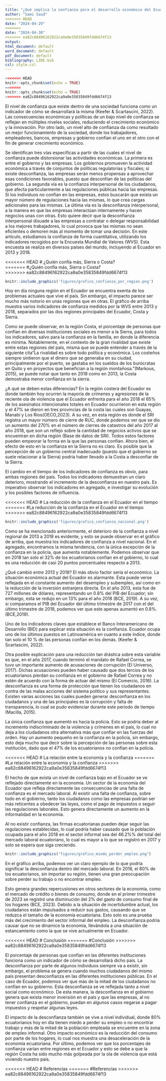 ```yaml
---
title: "¿Qué implica la confianza para el desarrollo económico del Ecuador?"
author: "Sami Saud"
<<<<<<< HEAD
date: "2024-04-29"
=======
date: "2024-04-30"
>>>>>>> ea82c88496162922ca9a0e35835849fdd6674f13
output: 
html_document: default
word_document: default
pdf_document: default
bibliography: LIDE.bib
csl: style.csl
---
```


```r
<<<<<<< HEAD
knitr::opts_chunk$set(echo = TRUE) 
=======
knitr::opts_chunk$set(echo = TRUE)
>>>>>>> ea82c88496162922ca9a0e35835849fdd6674f13
```

El nivel de confianza que existe dentro de una sociedad funciona como un indicador de cómo se desarrollará la misma (Keefer & Scartascini, 2022). Las consecuencias económicas y políticas de un bajo nivel de confianza se reflejan en múltiples niveles sociales, reduciendo el crecimiento económico y la innovación. Por otro lado, un nivel alto de confianza da como resultado un mejor funcionamiento de la sociedad, donde los trabajadores, empleadores, bancos, empresas y gobierno confían el uno en el otro con el fin de generar crecimiento económico. 

Se identifican tres vías específicas a partir de las cuales el nivel de confianza puede distorsionar las actividades económicas. La primera es entre el gobierno y las empresas. Los gobiernos promueven la actividad económica a través de conjuntos de políticas regulatorias y fiscales; si existe desconfianza, las empresas serán menos propensas a aprovechar esas condiciones favorables, puesto que desconfían de las políticas del gobierno. La segunda vía es la confianza interpersonal de los ciudadanos, que afecta particularmente a las regulaciones públicas hacia las empresas. Si los individuos no confían en las empresas, estos buscarán que exista un mayor número de regulaciones hacia las mismas, lo que crea cargas adicionales para las mismas. La última vía es la desconfianza interpersonal, a la manera en que las empresas interactúan internamente y hacen negocios unas con otras. Esto quiere decir que la desconfianza interpersonal disuade a las empresas a contratar o delegar responsabilidad a los mejores trabajadores, lo cual provoca que las mismas no sean eficientes o demoren más al momento de tomar una decisión.  En este artículo, estudiamos la confianza de forma cuantitativa, utilizando los indicadores recogidos por la Encuesta Mundial de Valores (WVS). Esta encuesta se realiza en diversos países del mundo, incluyendo al Ecuador en 2013 y 2018. 

<<<<<<< HEAD
# ¿Quién confía más, Sierra o Costa?   
=======
#¿Quién confía más, Sierra o Costa?   
>>>>>>> ea82c88496162922ca9a0e35835849fdd6674f13

```r
knitr::include_graphics('figures/grafico_confianza_por_region.png')
```
Hoy en día ninguna región en el Ecuador se encuentra exenta de los problemas actuales que vive el país. Sin embargo, el impacto parece ser mucho más notorio en unas regiones que en otras. El gráfico de arriba muestra varios indicadores de confianza medidos por la WVS entre 2013 y 2018, separados por las dos regiones principales del Ecuador, Costa y Sierra. 

Como se puede observar, en la región Costa, el porcentaje de personas que confían en diversas instituciones sociales es menor a la Sierra, para todos los indicadores, salvo para la confianza en la familia, en donde la diferencia es mínima. Notablemente, en el contexto de la gran rivalidad que existe entre estas regiones del país, misma que se puede entender a través de la siguiente cita“La rivalidad es sobre todo política y económica. Los costeños siempre sintieron que el dinero que se generaba en su ciudad, principalmente por el puerto, se gastaba en los sueldos de los burócratas en Quito y en proyectos que benefician a la región montañosa.”(Markous, 2015), se puede notar que tanto en 2018 como en 2013, la Costa demostraba menor confianza en la sierra. 

¿A qué se deben estas diferencias? En la región costera del Ecuador es donde también hoy ocurren la mayoría de crímenes y agresiones de la reciente ola de violencia que el Ecuador enfrenta para el año 2018 el 65% de los asesinatos intencionales totales en Ecuador ocurrieron en esta región y el 47% se dieron en tres provincias de la costa las cuales son Guayas, Manabí y Los Ríos(OECO,2023). A su vez, en esta región es donde el SRI registra un mayor número de cierre de RUC, donde podemos ver que se dio un aumento del 270% en el número de cierres de catastros del año 2017 al año 2018, que son un reflejo sobre la cantidad de negocios activos que se encuentran en dicha región (Base de datos de SRI). Todos estos factores pueden empeorar la forma en la que las personas confían. Ahora bien, el efecto de esto en la confianza en la Sierra no es claro. Es posible que la percepción de un gobierno central inadecuado (puesto que el gobierno se suele relacionar a la Sierra) podría haber llevado a la Costa a desconfiar de la Sierra. 

El cambio en el tiempo de los indicadores de confianza es obvio, para ambas regiones del país. Todos los indicadores demuestran un claro deterioro, mostrando el incremento de la desconfianza en nuestro país. Es imperativo observar los indicadores en agregado, e investigar su evolución y los posibles factores de influencia. 

<<<<<<< HEAD
# La reducción de la confianza en el Ecuador en el tiempo
=======
#La reducción de la confianza en el Ecuador en el tiempo
>>>>>>> ea82c88496162922ca9a0e35835849fdd6674f13

```r
knitr::include_graphics('figures/grafico_confianza_nacional.png')
```

Como se ha mencionado anteriormente, el deterioro de la confianza a nivel regional de 2013 a 2018 es evidente, y esto se puede observar en el gráfico de arriba, que muestra los indicadores de confianza a nivel nacional. En el agregado, encontramos la misma tendencia, con la única excepción de la confianza en la policía, que aumenta notablemente. Podemos observar que en 2018 tan solo el 32% de los ecuatorianos confían en el gobierno, lo cual es una reducción de casi 20 puntos porcentuales respecto a 2013. 

¿Qué cambió entre 2013 y 2018? El más obvio factor sería el económico. La situación económica actual del Ecuador es alarmante. Esta puede verse reflejada en el constante aumento del desempleo y subempleo, así como en la reducción de la inversión extranjera directa. En el año 2013, esta fue de 727 millones de dólares, representando un 0.8% del PIB del Ecuador; sin embargo, esta se redujo en un 13% para el año 2018 (BCE, 2019). A su vez, si comparamos el PIB del Ecuador del último trimestre de 2017 con el del último trimestre de 2018, podemos ver que este apenas aumentó en 0.8%.(BCE,2019).

Uno de los indicadores claves que establece el Banco Interamericano de Desarrollo (BID) para explicar esta situación es la confianza. Ecuador ocupa uno de los últimos puestos en Latinoamérica en cuanto a este índice, donde tan solo el 10 % de las personas confían en los demás. (Keefer & Scartascini, 2022). 

Otra posible explicación para una reducción tan drástica sobre esta variable es que, en el año 2017, cuando terminó el mandato de Rafael Correa, se tuvo un importante aumento de acusaciones de corrupción (El Universo, 2017). Dichas acusaciones pueden haber causado que dos tercios de los ecuatorianos pierdan su confianza en el gobierno de Rafael Correa y no estén de acuerdo con la forma de actuar del mismo (El Comercio, 2016). La desconfianza es una forma de protección que tienen los ciudadanos en contra de las malas acciones del sistema político y sus representantes. Existen varias acciones las cuales pueden generar desconfianza  en los ciudadanos y una de las principales es la corrupción y falta de transparencia, lo cual se pudo evidenciar durante este periodo de tiempo (Macilla, 2015). 

La única confianza que aumentó es hacia la policía. Esto se podría deber al incremento indiscriminado de la violencia y crímenes en el país, lo cual no deja a los ciudadanos otra alternativa más que confiar en las fuerzas del orden. Hay un aumento pequeño en la confianza en la policía, sin embargo, esto deja mucho que decir sobre la percepción de las personas sobre esta institución, dado que el 47% de los ecuatorianos no confían en la policía.  

<<<<<<< HEAD
# La relación entre la economía y la confianza 
=======
#La relación entre la economía y la confianza 
>>>>>>> ea82c88496162922ca9a0e35835849fdd6674f13

El hecho de que exista un nivel de confianza bajo en el Ecuador se ve reflejado directamente en la economía. Un sector de la economía del Ecuador que refleja directamente las consecuencias de una falta de confianza es el mercado laboral. Al existir una falta de confianza, sobre todo en el gobierno, tanto los ciudadanos como las empresas podrían ser más reticentes a obedecer las leyes, como el pago de impuestos o seguir las regulaciones laborales. Esto genera directamente un aumento en la informalidad en la economía.

Al no existir confianza, las firmas ecuatorianas pueden dejar seguir las regulaciones establecidas, lo cual podría haber causado que la población ocupada para el año 2018 en el sector informal sea del 46.2%% del total del mercado laboral ecuatoriano, lo cual es mayor a lo que se registró en 2017 y solo se espera que siga creciendo.

```r
knitr::include_graphics("figures/gráfico_miedo_perder_empleo.png")
```
En el gráfico arriba, podemos ver un claro ejemplo de lo que podría significar la desconfianza dentro del mercado laboral. En 2018, el 80% de los ecuatorianos, sin importar su región, tienen una gran preocupación sobre perder su trabajo o no encontrar empleo. 

Esto genera grandes repercusiones en otros sectores de la economía, como el mercado de crédito o bienes de consumo, donde en el primer trimestre de 2023 se registró una disminución del 2% del gasto de consumo final de los hogares (BCE, 2023). Debido a la situación de incertidumbre actual, los ciudadanos están impulsados a reducir sus gastos, causando que se reduzca el tamaño de la economía ecuatoriana. Esto solo es una prueba más del crecimiento del sector informal del empleo. La desconfianza podría causar que no se dinamice la economía, llevándola a una situación de estancamiento como la que se vive actualmente en Ecuador.

<<<<<<< HEAD
# Conclusión
=======
#Conclusión
>>>>>>> ea82c88496162922ca9a0e35835849fdd6674f13

El porcentaje de personas que confían en las diferentes instituciones funciona como un indicador de cómo se desarrollará dicho país. La desconfianza por parte de algunos individuos siempre va a existir, sin embargo, el problema se genera cuando muchos ciudadanos del mismo país presentan desconfianza en las diferentes instituciones públicas. En el caso de Ecuador, podemos ver que más de la mitad de los ciudadanos no confían en su gobierno. Esta desconfianza se ve reflejada tanto a nivel social como económico. De esta manera, la desconfianza en el gobierno genera que exista menor inversión en el país y que las empresas, al no tener confianza en el gobierno, puedan en algunos casos negarse a pagar impuestos y respetar algunas leyes.

El impacto de la desconfianza también se vive a nivel individual, donde 80% ecuatorianos hoy en día tienen miedo a perder su empleo o no encontrar trabajo y más de la mitad de la población empleada se encuentre en la zona de empleo informal. Otro impacto económico es la reducción del consumo por parte de los hogares, lo cual nos muestra una desaceleración de la economía ecuatoriana. Por último, podemos ver que los porcentajes de confianza varían entre regiones en el Ecuador y esto se debe a que la región Costa ha sido mucho más golpeada por la ola de violencia que está viviendo nuestro país.

<<<<<<< HEAD
# Referencias
=======
#Referencias
>>>>>>> ea82c88496162922ca9a0e35835849fdd6674f13
